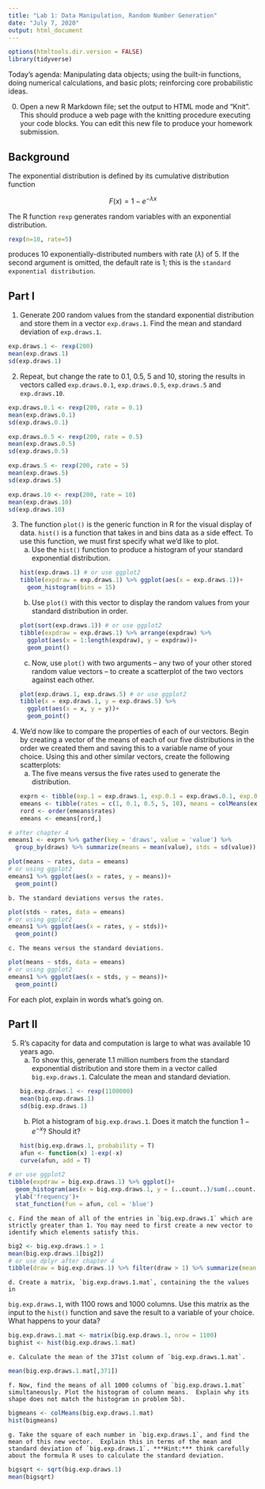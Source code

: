 ```yaml
---
title: "Lab 1: Data Manipulation, Random Number Generation"
date: "July 7, 2020"
output: html_document
---
```

```r
options(htmltools.dir.version = FALSE)
library(tidyverse)
```

Today's agenda: Manipulating data objects; using the built-in functions,
  doing numerical calculations, and basic plots; reinforcing core probabilistic ideas.

0. Open a new R Markdown file; set the output to HTML mode and "Knit". This should produce a web page with the knitting procedure executing your code blocks. You can edit this new file to produce your homework submission.

Background
----------

The exponential distribution is defined by its cumulative distribution function

$$F(x) = 1-e^{-\lambda x}$$

The R function `rexp` generates random variables with an exponential
distribution.

```r
rexp(n=10, rate=5)
```

produces 10 exponentially-distributed numbers with rate ($\lambda$) of 5.  If the second argument is omitted, the default rate is 1; this is the `standard exponential distribution`.

Part I
----------

1. Generate 200 random values from the standard exponential distribution and store them in a vector `exp.draws.1`.  Find the mean and standard deviation of `exp.draws.1`.
```r
exp.draws.1 <- rexp(200)
mean(exp.draws.1)
sd(exp.draws.1)
```

2. Repeat, but change the rate to 0.1, 0.5, 5 and 10, storing the results in vectors called  `exp.draws.0.1`,  `exp.draws.0.5`,  `exp.draws.5` and  `exp.draws.10`. 
```r
exp.draws.0.1 <- rexp(200, rate = 0.1)
mean(exp.draws.0.1)
sd(exp.draws.0.1)

exp.draws.0.5 <- rexp(200, rate = 0.5)
mean(exp.draws.0.5)
sd(exp.draws.0.5)

exp.draws.5 <- rexp(200, rate = 5)
mean(exp.draws.5)
sd(exp.draws.5)

exp.draws.10 <- rexp(200, rate = 10)
mean(exp.draws.10)
sd(exp.draws.10)
```

3. The function `plot()` is the generic function in R for the visual display of data. `hist()` is a function that takes in and bins data as a side effect. To use this function, we must first specify what we'd like to plot.
    a. Use the `hist()` function to produce a histogram of your standard exponential distribution. 
```r
hist(exp.draws.1) # or use ggplot2
tibble(expdraw = exp.draws.1) %>% ggplot(aes(x = exp.draws.1))+
  geom_histogram(bins = 15)
```
   
    b. Use `plot()` with this vector to display the random values from your standard distribution in order.
```r
plot(sort(exp.draws.1)) # or use ggplot2
tibble(expdraw = exp.draws.1) %>% arrange(expdraw) %>% 
  ggplot(aes(x = 1:length(expdraw), y = expdraw))+
  geom_point()
```
 
    c. Now, use `plot()` with two arguments -- any two of your other stored random value vectors -- to create a scatterplot of the two vectors against each other.
```r
plot(exp.draws.1, exp.draws.5) # or use ggplot2
tibble(x = exp.draws.1, y = exp.draws.5) %>% 
  ggplot(aes(x = x, y = y))+
  geom_point()
```
    
4. We'd now like to compare the properties of each of our vectors. Begin by creating a vector of the means of each of our five distributions in the order we created them and saving this to a variable name of your choice. Using this and other similar vectors, create the following scatterplots:
    a. The five means versus the five rates used to generate the distribution.
```r
exprn <- tibble(exp.1 = exp.draws.1, exp.0.1 = exp.draws.0.1, exp.0.5 = exp.draws.0.5, exp.5 = exp.draws.5, exp.10 = exp.draws.10)
emeans <- tibble(rates = c(1, 0.1, 0.5, 5, 10), means = colMeans(exprn), stds = apply(exprn, 2, sd))
rord <- order(emeans$rates)
emeans <- emeans[rord,]
```

```r
# after chapter 4
emeans1 <- exprn %>% gather(key = 'draws', value = 'value') %>% 
  group_by(draws) %>% summarize(means = mean(value), stds = sd(value)) %>% arrange(desc(means)) %>% ungroup() %>% mutate(rates = parse_double(substr(draws, start = 5, stop = nchar(draws))))

plot(means ~ rates, data = emeans)
# or using ggplot2
emeans1 %>% ggplot(aes(x = rates, y = means))+
  geom_point()
```
    
    b. The standard deviations versus the rates.
```r
plot(stds ~ rates, data = emeans)
# or using ggplot2
emeans1 %>% ggplot(aes(x = rates, y = stds))+
  geom_point()
```
    
    c. The means versus the standard deviations.
```r
plot(means ~ stds, data = emeans)
# or using ggplot2
emeans1 %>% ggplot(aes(x = stds, y = means))+
  geom_point()
```

For each plot, explain in words what's going on.

Part II
-------

5. R's capacity for data and computation is large to what was available 10 years ago. 
    a. To show this, generate 1.1 million numbers from the standard exponential distribution and store them in a vector called `big.exp.draws.1`. Calculate the mean and standard deviation.
```r
big.exp.draws.1 <- rexp(1100000)
mean(big.exp.draws.1)
sd(big.exp.draws.1)
```
    
    b. Plot a histogram of `big.exp.draws.1`.  Does it match the function $1-e^{-x}$?  Should it? 
```r
hist(big.exp.draws.1, probability = T) 
afun <- function(x) 1-exp(-x)
curve(afun, add = T)
```

```r
# or use ggplot2
tibble(expdraw = big.exp.draws.1) %>% ggplot()+
  geom_histogram(aes(x = big.exp.draws.1, y = (..count..)/sum(..count..)), binwidth = 0.5)+
  ylab('frequency')+
  stat_function(fun = afun, col = 'blue')
```
    
    c. Find the mean of all of the entries in `big.exp.draws.1` which are strictly greater than 1. You may need to first create a new vector to identify which elements satisfy this.
```r
big2 <- big.exp.draws.1 > 1
mean(big.exp.draws.1[big2])
# or use dplyr after chapter 4
tibble(draw = big.exp.draws.1) %>% filter(draw > 1) %>% summarize(mean = mean(draw))
```
    
    d. Create a matrix, `big.exp.draws.1.mat`, containing the the values in 
`big.exp.draws.1`, with 1100 rows and 1000 columns. Use this matrix as the input to the `hist()` function and save the result to a variable of your choice. What happens to your data?
```r
big.exp.draws.1.mat <- matrix(big.exp.draws.1, nrow = 1100)
bighist <- hist(big.exp.draws.1.mat)
```

    e. Calculate the mean of the 371st column of `big.exp.draws.1.mat`.
```r
mean(big.exp.draws.1.mat[,371])
```
    
    f. Now, find the means of all 1000 columns of `big.exp.draws.1.mat` simultaneously. Plot the histogram of column means.  Explain why its shape does not match the histogram in problem 5b).
```r
bigmeans <- colMeans(big.exp.draws.1.mat)
hist(bigmeans)
```
    
    g. Take the square of each number in `big.exp.draws.1`, and find the mean of this new vector.  Explain this in terms of the mean and standard deviation of `big.exp.draws.1`. ***Hint:*** think carefully about the formula R uses to calculate the standard deviation.
```r
bigsqrt <- sqrt(big.exp.draws.1)
mean(bigsqrt)
```






